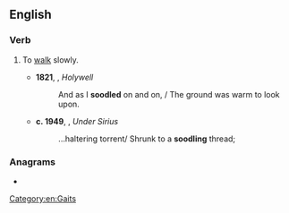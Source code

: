 ==English==

{{rfp|en}}

===Verb===
{{en-verb|soodl}}

# {{lb|en|rare|intransitive}} To [[walk]] slowly.
#* '''1821''', {{w|John Clare}}, ''Holywell''
#*: And as I '''soodled''' on and on, / The ground was warm to look upon.
#* '''c. 1949''', {{w|W. H. Auden}}, ''Under Sirius''
#*: ...haltering torrent/ Shrunk to a '''soodling''' thread;

===Anagrams===
* {{anagrams|en|a=deloos|dolose|dooles|loosed|oodles|soloed|sooled}}

[[Category:en:Gaits]]